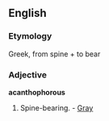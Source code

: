 ==English==

===Etymology===
Greek, from  spine +  to bear
===Adjective===
'''acanthophorous'''

#Spine-bearing. - [[Gray]]
